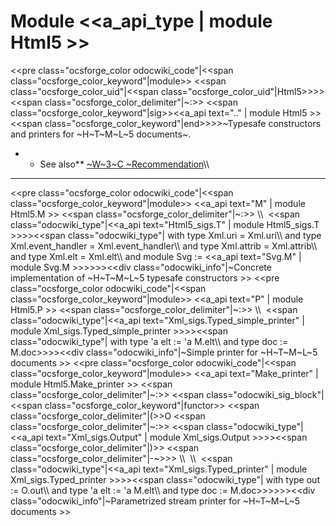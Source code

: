 =Module <<a_api_type | module Html5 >> =
<<pre class="ocsforge_color odocwiki_code"|<<span class="ocsforge_color_keyword"|module>> <<span class="ocsforge_color_uid"|<<span class="ocsforge_color_uid"|Html5>>>> <<span class="ocsforge_color_delimiter"|~:>> <<span class="ocsforge_color_keyword"|sig>><<a_api text=".." | module Html5 >><<span class="ocsforge_color_keyword"|end>>>>~Typesafe constructors and printers for ~H~T~M~L~5 documents~.
**See also** [[http://www.w3.org/TR/html5/|~W~3~C ~Recommendation]]\\

----
<<pre class="ocsforge_color odocwiki_code"|<<span class="ocsforge_color_keyword"|module>> <<a_api text="M" | module Html5.M >> <<span class="ocsforge_color_delimiter"|~:>> \\  <<span class="odocwiki_type"|<<a_api text="Html5_sigs.T" | module Html5_sigs.T >>>><<span class="odocwiki_type"| with type Xml.uri = Xml.uri\\                        and type Xml.event_handler = Xml.event_handler\\                        and type Xml.attrib = Xml.attrib\\                        and type Xml.elt = Xml.elt\\			and module Svg := <<a_api text="Svg.M" | module Svg.M >>>>>><<div class="odocwiki_info"|~Concrete implementation of ~H~T~M~L~5 typesafe constructors
>>
<<pre class="ocsforge_color odocwiki_code"|<<span class="ocsforge_color_keyword"|module>> <<a_api text="P" | module Html5.P >> <<span class="ocsforge_color_delimiter"|~:>> \\  <<span class="odocwiki_type"|<<a_api text="Xml_sigs.Typed_simple_printer" | module Xml_sigs.Typed_simple_printer >>>><<span class="odocwiki_type"| with type 'a elt := 'a M.elt\\                                         and type doc := M.doc>>>><<div class="odocwiki_info"|~Simple printer for ~H~T~M~L~5 documents
>>
<<pre class="ocsforge_color odocwiki_code"|<<span class="ocsforge_color_keyword"|module>> <<a_api text="Make_printer" | module Html5.Make_printer >> <<span class="ocsforge_color_delimiter"|~:>> <<span class="odocwiki_sig_block"|<<span class="ocsforge_color_keyword"|functor>> <<span class="ocsforge_color_delimiter"|(>>O <<span class="ocsforge_color_delimiter"|~:>> <<span class="odocwiki_type"|<<a_api text="Xml_sigs.Output" | module Xml_sigs.Output >>>><<span class="ocsforge_color_delimiter"|)>> <<span class="ocsforge_color_delimiter"|-~>>> \\  \\  <<span class="odocwiki_type"|<<a_api text="Xml_sigs.Typed_printer" | module Xml_sigs.Typed_printer >>>><<span class="odocwiki_type"| with type out := O.out\\			and type 'a elt := 'a M.elt\\			and type doc := M.doc>>>>>><<div class="odocwiki_info"|~Parametrized stream printer for ~H~T~M~L~5 documents
>>
